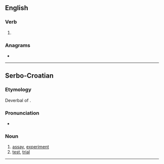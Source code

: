 ==English==

===Verb===
{{head|en|verb form}}

# {{en-past of|ogle}}

===Anagrams===
* {{anagrams|en|a=deglo|Le God|Lodge|e-gold|glode|golde|lodge}}

----

==Serbo-Croatian==

===Etymology===
Deverbal of {{l|sh|[[oglédati]] [[se]]}}.

===Pronunciation===
* {{sh-IPA|ȍglēd}}

===Noun===
{{sh-noun|g=m|head=ȍglēd}}

# [[assay]], [[experiment]]
# [[test]], [[trial]]

-----
